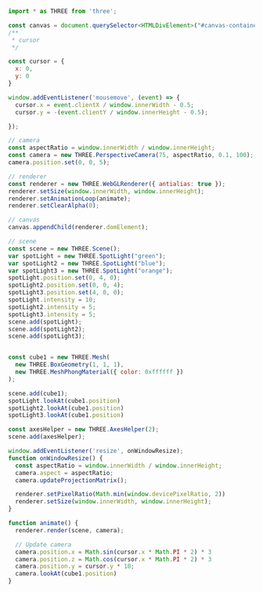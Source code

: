 
<Layout title="Cameras - Learning Three.js">
  <div class="h-screen py-10 md:py-20">
    <Example7 title="Cameras" description="Cursor Rotation Movement" />
  </div>
  <div class="h-screen overflow-y-scroll rounded-2xl my-10 md:my-20 container max-w-7xl place-self-center">

```javascript
import * as THREE from 'three';

const canvas = document.querySelector<HTMLDivElement>("#canvas-container")!;
/**
 * cursor
 */

const cursor = {
  x: 0,
  y: 0
}

window.addEventListener('mousemove', (event) => {
  cursor.x = event.clientX / window.innerWidth - 0.5;
  cursor.y = -(event.clientY / window.innerHeight - 0.5);

});

// camera
const aspectRatio = window.innerWidth / window.innerHeight;
const camera = new THREE.PerspectiveCamera(75, aspectRatio, 0.1, 100);
camera.position.set(0, 0, 5);

// renderer
const renderer = new THREE.WebGLRenderer({ antialias: true });
renderer.setSize(window.innerWidth, window.innerHeight);
renderer.setAnimationLoop(animate);
renderer.setClearAlpha(0);

// canvas
canvas.appendChild(renderer.domElement);

// scene
const scene = new THREE.Scene();
var spotLight = new THREE.SpotLight("green");
var spotLight2 = new THREE.SpotLight("blue");
var spotLight3 = new THREE.SpotLight("orange");
spotLight.position.set(0, 4, 0);
spotLight2.position.set(0, 0, 4);
spotLight3.position.set(4, 0, 0);
spotLight.intensity = 10;
spotLight2.intensity = 5;
spotLight3.intensity = 5;
scene.add(spotLight);
scene.add(spotLight2);
scene.add(spotLight3);


const cube1 = new THREE.Mesh(
  new THREE.BoxGeometry(1, 1, 1),
  new THREE.MeshPhongMaterial({ color: 0xffffff })
);

scene.add(cube1);
spotLight.lookAt(cube1.position)
spotLight2.lookAt(cube1.position)
spotLight3.lookAt(cube1.position)

const axesHelper = new THREE.AxesHelper(2);
scene.add(axesHelper);

window.addEventListener('resize', onWindowResize);
function onWindowResize() {
  const aspectRatio = window.innerWidth / window.innerHeight;
  camera.aspect = aspectRatio;
  camera.updateProjectionMatrix();

  renderer.setPixelRatio(Math.min(window.devicePixelRatio, 2))
  renderer.setSize(window.innerWidth, window.innerHeight);
}

function animate() {
  renderer.render(scene, camera);

  // Update camera
  camera.position.x = Math.sin(cursor.x * Math.PI * 2) * 3
  camera.position.z = Math.cos(cursor.x * Math.PI * 2) * 3
  camera.position.y = cursor.y * 10;
  camera.lookAt(cube1.position)
}
```

  </div>

</Layout>
